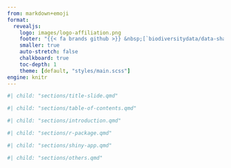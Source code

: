 ```yaml
---
from: markdown+emoji
format:
  revealjs:
    logo: images/logo-affiliation.png
    footer: "{{< fa brands github >}} &nbsp;[`biodiversitydata/data-sharing`](https://github.com/biodiversitydata/data-sharing) &nbsp; &bull; &nbsp; {{< fa brands creative-commons >}} {{< fa brands creative-commons-by >}} &nbsp;[`cc-by-4.0`](https://creativecommons.org/licenses/by/4.0/deed.en)"
    smaller: true
    auto-stretch: false
    chalkboard: true
    toc-depth: 1
    theme: [default, "styles/main.scss"]
engine: knitr
---
```


<!-- Insert section 'Title slide' -->

```r
#| child: "sections/title-slide.qmd"
```


<!-- Insert section 'Table of contents' -->

```r
#| child: "sections/table-of-contents.qmd"
```

<!-- Insert section 'Introduction' -->

```r
#| child: "sections/introduction.qmd"
```

<!-- Insert section 'R package' -->

```r
#| child: "sections/r-package.qmd"
```

<!-- Insert section 'Shiny App' -->

```r
#| child: "sections/shiny-app.qmd"
```

<!-- Insert section 'Others' -->

```r
#| child: "sections/others.qmd"
```

